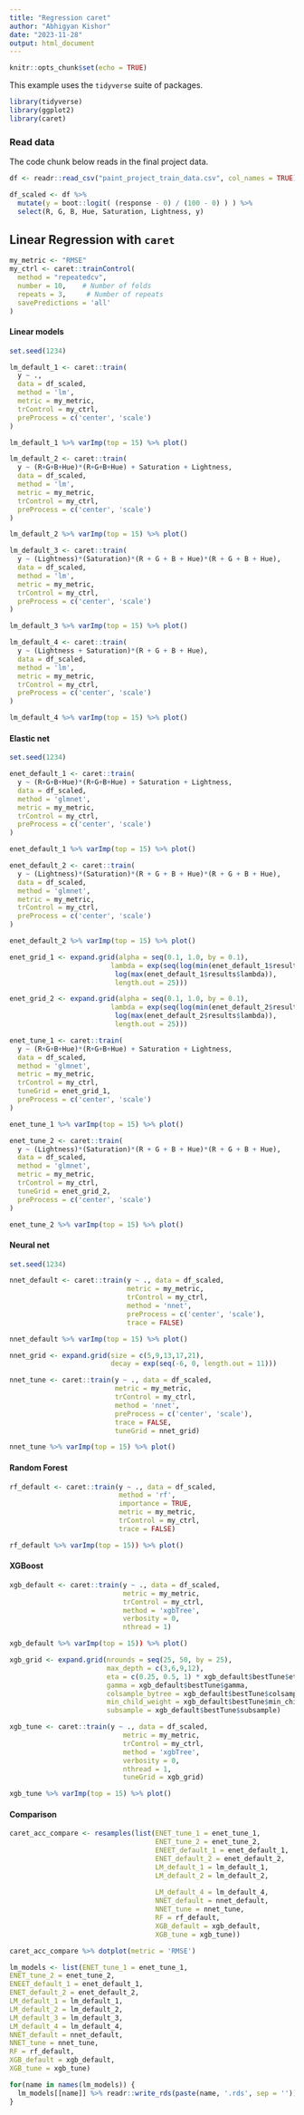 ```yaml
---
title: "Regression caret"
author: "Abhigyan Kishor"
date: "2023-11-28"
output: html_document
---
```


```r
knitr::opts_chunk$set(echo = TRUE)
```

This example uses the `tidyverse` suite of packages.

```r
library(tidyverse)
library(ggplot2)
library(caret)
```

### Read data

The code chunk below reads in the final project data.

```r
df <- readr::read_csv("paint_project_train_data.csv", col_names = TRUE)
```

```r
df_scaled <- df %>%
  mutate(y = boot::logit( (response - 0) / (100 - 0) ) ) %>%
  select(R, G, B, Hue, Saturation, Lightness, y)
```

## Linear Regression with `caret`

```r
my_metric <- "RMSE"
my_ctrl <- caret::trainControl(
  method = "repeatedcv",
  number = 10,    # Number of folds
  repeats = 3,     # Number of repeats
  savePredictions = 'all'
)
```

#### Linear models

```r
set.seed(1234)
```

```r
lm_default_1 <- caret::train(
  y ~ .,
  data = df_scaled,
  method = 'lm',
  metric = my_metric,
  trControl = my_ctrl,
  preProcess = c('center', 'scale')
)
```

```r
lm_default_1 %>% varImp(top = 15) %>% plot()
```

```r
lm_default_2 <- caret::train(
  y ~ (R+G+B+Hue)*(R+G+B+Hue) + Saturation + Lightness,
  data = df_scaled,
  method = 'lm',
  metric = my_metric,
  trControl = my_ctrl,
  preProcess = c('center', 'scale')
)
```

```r
lm_default_2 %>% varImp(top = 15) %>% plot()
```

```r
lm_default_3 <- caret::train(
  y ~ (Lightness)*(Saturation)*(R + G + B + Hue)*(R + G + B + Hue),
  data = df_scaled,
  method = 'lm',
  metric = my_metric,
  trControl = my_ctrl,
  preProcess = c('center', 'scale')
)
```

```r
lm_default_3 %>% varImp(top = 15) %>% plot()
```

```r
lm_default_4 <- caret::train(
  y ~ (Lightness + Saturation)*(R + G + B + Hue),
  data = df_scaled,
  method = 'lm',
  metric = my_metric,
  trControl = my_ctrl,
  preProcess = c('center', 'scale')
)
```

```r
lm_default_4 %>% varImp(top = 15) %>% plot()
```

#### Elastic net

```r
set.seed(1234)
```

```r
enet_default_1 <- caret::train(
  y ~ (R+G+B+Hue)*(R+G+B+Hue) + Saturation + Lightness,
  data = df_scaled,
  method = 'glmnet',
  metric = my_metric,
  trControl = my_ctrl,
  preProcess = c('center', 'scale')
)
```

```r
enet_default_1 %>% varImp(top = 15) %>% plot()
```

```r
enet_default_2 <- caret::train(
  y ~ (Lightness)*(Saturation)*(R + G + B + Hue)*(R + G + B + Hue),
  data = df_scaled,
  method = 'glmnet',
  metric = my_metric,
  trControl = my_ctrl,
  preProcess = c('center', 'scale')
)
```

```r
enet_default_2 %>% varImp(top = 15) %>% plot()
```

```r
enet_grid_1 <- expand.grid(alpha = seq(0.1, 1.0, by = 0.1),
                         lambda = exp(seq(log(min(enet_default_1$results$lambda)),
                          log(max(enet_default_1$results$lambda)),
                          length.out = 25)))
```

```r
enet_grid_2 <- expand.grid(alpha = seq(0.1, 1.0, by = 0.1),
                         lambda = exp(seq(log(min(enet_default_2$results$lambda)),
                          log(max(enet_default_2$results$lambda)),
                          length.out = 25)))
```

```r
enet_tune_1 <- caret::train(
  y ~ (R+G+B+Hue)*(R+G+B+Hue) + Saturation + Lightness,
  data = df_scaled,
  method = 'glmnet',
  metric = my_metric,
  trControl = my_ctrl,
  tuneGrid = enet_grid_1,
  preProcess = c('center', 'scale')
)
```

```r
enet_tune_1 %>% varImp(top = 15) %>% plot()
```

```r
enet_tune_2 <- caret::train(
  y ~ (Lightness)*(Saturation)*(R + G + B + Hue)*(R + G + B + Hue),
  data = df_scaled,
  method = 'glmnet',
  metric = my_metric,
  trControl = my_ctrl,
  tuneGrid = enet_grid_2,
  preProcess = c('center', 'scale')
)
```

```r
enet_tune_2 %>% varImp(top = 15) %>% plot()
```

#### Neural net

```r
set.seed(1234)
```

```r
nnet_default <- caret::train(y ~ ., data = df_scaled,
                             metric = my_metric,
                             trControl = my_ctrl,
                             method = 'nnet',
                             preProcess = c('center', 'scale'),
                             trace = FALSE)
```

```r
nnet_default %>% varImp(top = 15) %>% plot()
```

```r
nnet_grid <- expand.grid(size = c(5,9,13,17,21),
                         decay = exp(seq(-6, 0, length.out = 11)))
```

```r
nnet_tune <- caret::train(y ~ ., data = df_scaled,
                          metric = my_metric,
                          trControl = my_ctrl,
                          method = 'nnet',
                          preProcess = c('center', 'scale'),
                          trace = FALSE,
                          tuneGrid = nnet_grid)
```

```r
nnet_tune %>% varImp(top = 15) %>% plot()
```

#### Random Forest

```r
rf_default <- caret::train(y ~ ., data = df_scaled,
                           method = 'rf',
                           importance = TRUE,
                           metric = my_metric,
                           trControl = my_ctrl,
                           trace = FALSE)
```

```r
rf_default %>% varImp(top = 15)) %>% plot()
```

#### XGBoost

```r
xgb_default <- caret::train(y ~ ., data = df_scaled,
                            metric = my_metric,
                            trControl = my_ctrl,
                            method = 'xgbTree',
                            verbosity = 0,
                            nthread = 1)
```

```r
xgb_default %>% varImp(top = 15)) %>% plot()
```

```r
xgb_grid <- expand.grid(nrounds = seq(25, 50, by = 25),
                        max_depth = c(3,6,9,12),
                        eta = c(0.25, 0.5, 1) * xgb_default$bestTune$eta,
                        gamma = xgb_default$bestTune$gamma,
                        colsample_bytree = xgb_default$bestTune$colsample_bytree,
                        min_child_weight = xgb_default$bestTune$min_child_weight,
                        subsample = xgb_default$bestTune$subsample)
```

```r
xgb_tune <- caret::train(y ~ ., data = df_scaled,
                            metric = my_metric,
                            trControl = my_ctrl,
                            method = 'xgbTree',
                            verbosity = 0,
                            nthread = 1,
                            tuneGrid = xgb_grid)
```

```r
xgb_tune %>% varImp(top = 15) %>% plot()
```

#### Comparison

```r
caret_acc_compare <- resamples(list(ENET_tune_1 = enet_tune_1,
                                    ENET_tune_2 = enet_tune_2,
                                    ENEET_default_1 = enet_default_1,
                                    ENET_default_2 = enet_default_2,
                                    LM_default_1 = lm_default_1,
                                    LM_default_2 = lm_default_2,
                                    
                                    LM_default_4 = lm_default_4,
                                    NNET_default = nnet_default,
                                    NNET_tune = nnet_tune,
                                    RF = rf_default,
                                    XGB_default = xgb_default,
                                    XGB_tune = xgb_tune))
```

```r
caret_acc_compare %>% dotplot(metric = 'RMSE')
```

```r
lm_models <- list(ENET_tune_1 = enet_tune_1,
ENET_tune_2 = enet_tune_2,
ENEET_default_1 = enet_default_1,
ENET_default_2 = enet_default_2,
LM_default_1 = lm_default_1,
LM_default_2 = lm_default_2,
LM_default_3 = lm_default_3,
LM_default_4 = lm_default_4,
NNET_default = nnet_default,
NNET_tune = nnet_tune,
RF = rf_default,
XGB_default = xgb_default,
XGB_tune = xgb_tune)

for(name in names(lm_models)) {
  lm_models[[name]] %>% readr::write_rds(paste(name, '.rds', sep = ''))
}
```
